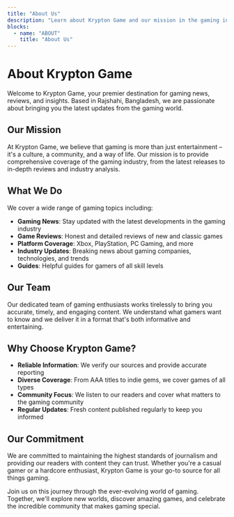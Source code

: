 ```yaml
---
title: "About Us"
description: "Learn about Krypton Game and our mission in the gaming industry."
blocks:
  - name: "ABOUT"
    title: "About Us"
---
```


# About Krypton Game

Welcome to Krypton Game, your premier destination for gaming news, reviews, and insights. Based in Rajshahi, Bangladesh, we are passionate about bringing you the latest updates from the gaming world.

## Our Mission

At Krypton Game, we believe that gaming is more than just entertainment – it's a culture, a community, and a way of life. Our mission is to provide comprehensive coverage of the gaming industry, from the latest releases to in-depth reviews and industry analysis.

## What We Do

We cover a wide range of gaming topics including:

- **Gaming News**: Stay updated with the latest developments in the gaming industry
- **Game Reviews**: Honest and detailed reviews of new and classic games
- **Platform Coverage**: Xbox, PlayStation, PC Gaming, and more
- **Industry Updates**: Breaking news about gaming companies, technologies, and trends
- **Guides**: Helpful guides for gamers of all skill levels

## Our Team

Our dedicated team of gaming enthusiasts works tirelessly to bring you accurate, timely, and engaging content. We understand what gamers want to know and we deliver it in a format that's both informative and entertaining.

## Why Choose Krypton Game?

- **Reliable Information**: We verify our sources and provide accurate reporting
- **Diverse Coverage**: From AAA titles to indie gems, we cover games of all types
- **Community Focus**: We listen to our readers and cover what matters to the gaming community
- **Regular Updates**: Fresh content published regularly to keep you informed

## Our Commitment

We are committed to maintaining the highest standards of journalism and providing our readers with content they can trust. Whether you're a casual gamer or a hardcore enthusiast, Krypton Game is your go-to source for all things gaming.

Join us on this journey through the ever-evolving world of gaming. Together, we'll explore new worlds, discover amazing games, and celebrate the incredible community that makes gaming special.